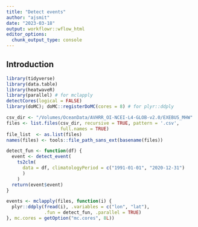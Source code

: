 ```yaml
---
title: "Detect events"
author: "ajsmit"
date: "2023-03-18"
output: workflowr::wflow_html
editor_options:
  chunk_output_type: console
---
```


## Introduction

```r
library(tidyverse)
library(data.table)
library(heatwaveR)
library(parallel) # for mclapply
detectCores(logical = FALSE)
library(doMC); doMC::registerDoMC(cores = 8) # for plyr::ddply
```

```r
csv_dir <- "/Volumes/OceanData/AVHRR_OI-NCEI-L4-GLOB-v2.0/EXEBUS_MHW"
files <- list.files(csv_dir, recursive = TRUE, pattern = '.csv',
                    full.names = TRUE)
file_list  <- as.list(files)
names(files) <- tools::file_path_sans_ext(basename(files))

detect_fun <- function(df) {
  event <- detect_event(
    ts2clm(
      data = df, climatologyPeriod = c("1991-01-01", "2020-12-31")
      )
    )
  return(event$event)
}

events <- mclapply(files, function(i) {
  plyr::ddply(fread(i), .variables = c("lon", "lat"),
              .fun = detect_fun, .parallel = TRUE)
}, mc.cores = getOption("mc.cores", 8L))
```

